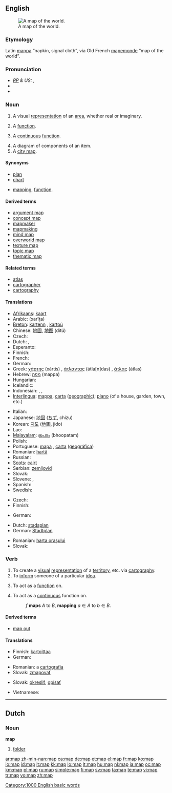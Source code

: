 ==English==
{{wikipedia}}
[[Image:Worldmap LandAndPolitical.jpg|thumb|right|A map of the world.]]
===Etymology===
Latin [[mappa]] “napkin, signal cloth”, via Old French [[mapemonde]] “map of the world”.

===Pronunciation===
* ''[[RP]] & US:'' {{IPA|/mæp/}}, {{SAMPA|/m{p/}}
* {{audio|en-us-map.ogg|Audio (US)}}
* {{rhymes|æp}}

===Noun===
{{en-noun}}

# A visual [[representation]] of an [[area]], whether real or imaginary.
# {{mathematics}} A [[function]].
# {{topology}} A [[continuous]] [[function]].
# A diagram of components of an item.
# A [[city map]].

====Synonyms====
* [[plan]]
* [[chart]]
* {{sense|mathematics}} [[mapping]], [[function]].

====Derived terms====
* [[argument map]]
* [[concept map]]
* [[mapmaker]]
* [[mapmaking]]
* [[mind map]]
* [[overworld map]]
* [[texture map]]
* [[topic map]]
* [[thematic map]]

====Related terms====
* [[atlas]]
* [[cartographer]]
* [[cartography]]

====Translations====
{{trans-top|visual representation of an area}}
* [[Afrikaans]]: [[kaart]]
* Arabic: {{Arab|[[خريطة]]}} (xarīṭa) {{f}}
* [[Breton]]: [[kartenn]] {{f}}, [[kartoù]] {{p}}
* Chinese: [[地圖]], [[地图]] (dìtú)
* Czech: {{t-|cs|mapa|f}}
* Dutch: {{t+|nl|kaart|f}}, {{t+|nl|landkaart|f}}
* Esperanto: {{t-|eo|mapo|xs=Esperanto}}
* Finnish: {{t+|fi|kartta}}
* French: {{t+|fr|carte|f}}
* German: {{t+|de|Landkarte|f}}
* Greek: [[χάρτης]] (xártis) {{m}}, [[άτλαντας]] (átla[n]das) {{m}}, [[άτλας]] (átlas) {{m}}
* Hebrew: [[מפה]] (mappa) {{f}}
* Hungarian: {{t+|hu|térkép}}
* Icelandic: {{t+|is|kort|n}}
* Indonesian: {{t+|id|peta|xs=Indonesian}}, {{t+|id|map|xs=Indonesian}}, {{t-|id|atlas|xs=Indonesian}}
* [[Interlingua]]: [[mappa]], [[carta]] ([[carta geographic|geographic]]); [[plano]] (of a house, garden, town, etc.)
{{trans-mid}}
* Italian: {{t+|it|mappa|f}}
* Japanese: [[地図]] ([[ちず]], chizu)
* Korean: [[지도]] ([[地圖]], jido)
* Lao: {{t-|lo|ແຜນທີ່|tr=phëën-thii|sc=Laoo|xs=Lao}}
* [[Malayalam]]: [[ഭൂപടം]] (bhoopatam)
* Polish: {{t+|pl|mapa|f}}
* Portuguese: [[mapa]] {{m}}, [[carta]] ([[carta geográfica|geográfica]]) {{f}}
* Romanian: [[hartă]] {{f}}
* Russian: {{t+|ru|карта|f|tr=kárta|sc=Cyrl}}
* [[Scots]]: [[cairt]]
* Serbian: [[zemljovid]]
* Slovak: {{t-|sk|mapa|f}}
* Slovene: {{t+|sl|zemljevid|m}}, {{t+|sl|karta|f}}
* Spanish: {{t+|es|mapa|m}}
* Swedish: {{t+|sv|karta|c}}
{{trans-bottom}}

{{trans-top|function}}
* Czech: {{t-|cs|zobrazení|n}}
* Finnish: {{t+|fi|kuvaus}}
{{trans-mid}}
* German: {{t+|de|Abbildung|f}}
{{trans-bottom}}

{{trans-top|continuous function}}
{{trans-mid}}
{{trans-bottom}}

{{trans-top|diagram of components of an item}}
{{trans-mid}}
{{trans-bottom}}

{{trans-top|city map}}
* Dutch: [[stadsplan]] {{n}}
* German: [[Stadtplan]] {{m}}
{{trans-mid}}
* Romanian: [[harta oraşului]] {{f}}
* Slovak: {{t-|sk|plán|m}}
{{trans-bottom}}

===Verb===
{{en-verb|map|p|ed}}

# To create a [[visual]] [[representation]] of a [[territory]], etc. via [[cartography]].
# To [[inform]] someone of a particular [[idea]].
# {{mathematics|transitive}} To act as a [[function]] on.
# {{topology|transitive}} To act as a [[continuous]] function on.
#: ''f'' '''maps''' ''A'' to ''B'', '''mapping''' <math>a\in A</math> to <math>b\in B</math>.

====Derived terms====
* [[map out]]

====Translations====
{{trans-top|to create a visual representation of a territory}}
* Finnish: [[kartoittaa]]
* German: {{t+|de|abbilden}}
{{trans-mid}}
* Romanian: a [[cartografia]]
* Slovak: [[zmapovať]]
{{trans-bottom}}

{{trans-top|to inform someone of a particular idea}}
* Slovak: [[okresliť]], [[opísať]]
{{trans-mid}}
* Vietnamese: {{t+|vi|bản đồ|xs=Vietnamese}}
{{trans-bottom}}

[[Category:1000 English basic words]]

----

==Dutch==

===Noun===
'''map''' {{f}}

# [[folder]]

[[ar:map]]
[[zh-min-nan:map]]
[[ca:map]]
[[de:map]]
[[et:map]]
[[el:map]]
[[fr:map]]
[[ko:map]]
[[io:map]]
[[id:map]]
[[it:map]]
[[kk:map]]
[[lo:map]]
[[lt:map]]
[[hu:map]]
[[nl:map]]
[[ja:map]]
[[oc:map]]
[[km:map]]
[[pl:map]]
[[ru:map]]
[[simple:map]]
[[fi:map]]
[[sv:map]]
[[ta:map]]
[[te:map]]
[[vi:map]]
[[tr:map]]
[[vo:map]]
[[zh:map]]